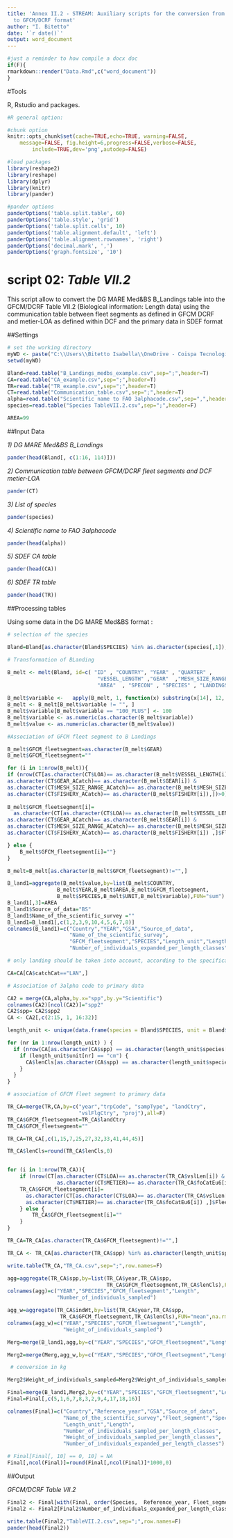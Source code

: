 ---
title: 'Annex II.2 - STREAM: Auxiliary scripts for the conversion from DG MARE Med&BS format
  to GFCM/DCRF format'
author: "I. Bitetto"
date: '`r date()`'
output: word_document
---


```{r compil, eval=F,include=F,cache=F,echo=F,warning=F,message=F,progress=F,verbose=F}
#just a reminder to how compile a docx doc
if(F){
rmarkdown::render("Data.Rmd",c("word_document"))
}
```


#Tools

R, Rstudio and packages.


```{r results='hide', message=FALSE, warning=FALSE}
#R general option:

#chunk option
knitr::opts_chunk$set(cache=TRUE,echo=TRUE, warning=FALSE, 
	message=FALSE, fig.height=6,progress=FALSE,verbose=FALSE,
		include=TRUE,dev='png',autodep=FALSE)

#load packages
library(reshape2)
library(reshape)
library(dplyr)
library(knitr)
library(pander)

#pander options
panderOptions('table.split.table', 60)
panderOptions('table.style', 'grid')
panderOptions('table.split.cells', 10)
panderOptions('table.alignment.default', 'left')
panderOptions('table.alignment.rownames', 'right')
panderOptions('decimal.mark', ',')
panderOptions('graph.fontsize', '10')

```



# script 02: *Table VII.2* 

This script allow to convert the DG MARE Med&BS B_Landings table into the GFCM/DCRF Table VII.2 (Biological information: Length data) using the communication table between fleet segments as defined in GFCM DCRF and metier-LOA as defined within DCF and the primary data in SDEF format


##Settings 

```{r data1}

# set the working directory
myWD <- paste("C:\\Users\\Bitetto Isabella\\OneDrive - Coispa Tecnologia & Ricerca S.C.A.R.L\\MARE22\\STREAM\\FINAL REVISION OF DELIVERABLES\\DG_MARE_MedBS_to_GFCM", sep="")
setwd(myWD)

Bland=read.table("B_Landings_medbs_example.csv",sep=";",header=T)
CA=read.table("CA_example.csv",sep=";",header=T)
TR=read.table("TR_example.csv",sep=";",header=T)
CT=read.table("Communication_table.csv",sep=";",header=T)
alpha=read.table("Scientific name to FAO 3alphacode.csv",sep=",",header=T)
species=read.table("Species TableVII.2.csv",sep=";",header=F)

AREA=99

```

##Input Data

*1) DG MARE Med&BS B_Landings*

```{r data_in2, echo=F}
pander(head(Bland[, c(1:16, 114)]))
```


*2) Communication table between GFCM/DCRF fleet segments and DCF metier-LOA*

```{r data_in3, echo=F}
pander(CT)
```


*3) List of species*

```{r data_in4, echo=F}
pander(species)
```

*4) Scientific name to FAO 3alphacode*

```{r data_in5, echo=F}
pander(head(alpha))
```

*5) SDEF CA table*

```{r data_in6, echo=F}
pander(head(CA))
```

*6) SDEF TR table*

```{r data_in7, echo=F}
pander(head(TR))
```


##Processing tables 

Using some data in the DG MARE Med&BS format :


```{r data2}

# selection of the species

Bland=Bland[as.character(Bland$SPECIES) %in% as.character(species[,1]),]     

# Transformation of BLanding

B_melt <- melt(Bland, id=c( "ID" , "COUNTRY", "YEAR" , "QUARTER" ,
                             "VESSEL_LENGTH" ,"GEAR"  ,"MESH_SIZE_RANGE"  ,"FISHERY" ,
                             "AREA"  , "SPECON" , "SPECIES" , "LANDINGS" , "UNIT" ))
                             
B_melt$variable <-   apply(B_melt, 1, function(x) substring(x[14], 12, nchar(x[14])) )
B_melt <- B_melt[B_melt$variable != "", ]
B_melt$variable[B_melt$variable == "100_PLUS"] <- 100
B_melt$variable <- as.numeric(as.character(B_melt$variable))
B_melt$value <- as.numeric(as.character(B_melt$value))

#Association of GFCM fleet segment to B Landings

B_melt$GFCM_fleetsegment=as.character(B_melt$GEAR)
B_melt$GFCM_fleetsegment=""

for (i in 1:nrow(B_melt)){
if (nrow(CT[as.character(CT$LOA)== as.character(B_melt$VESSEL_LENGTH[i]) & 
as.character(CT$GEAR_ACatch)== as.character(B_melt$GEAR[i]) & 
as.character(CT$MESH_SIZE_RANGE_ACatch)== as.character(B_melt$MESH_SIZE_RANGE[i]) & 
as.character(CT$FISHERY_ACatch)== as.character(B_melt$FISHERY[i]),])>0) {
  
B_melt$GFCM_fleetsegment[i]= 
  as.character(CT[as.character(CT$LOA)== as.character(B_melt$VESSEL_LENGTH[i]) &
as.character(CT$GEAR_ACatch)== as.character(B_melt$GEAR[i]) &
as.character(CT$MESH_SIZE_RANGE_ACatch)== as.character(B_melt$MESH_SIZE_RANGE[i]) &
as.character(CT$FISHERY_ACatch)== as.character(B_melt$FISHERY[i]) ,]$Fleet_segment)

} else {
    B_melt$GFCM_fleetsegment[i]=""}
}

B_melt=B_melt[as.character(B_melt$GFCM_fleetsegment)!="",]

B_land1=aggregate(B_melt$value,by=list(B_melt$COUNTRY, 
                B_melt$YEAR,B_melt$AREA,B_melt$GFCM_fleetsegment,
                B_melt$SPECIES,B_melt$UNIT,B_melt$variable),FUN="sum")
B_land1[,3]=AREA
B_land1$Source_of_data="BS"
B_land1$Name_of_the_scientific_survey =""
B_land1=B_land1[,c(1,2,3,9,10,4,5,6,7,8)]
colnames(B_land1)=c("Country","YEAR","GSA","Source_of_data",
                    "Name_of_the_scientific_survey",
                    "GFCM_fleetsegment","SPECIES","Length_unit","Length",
                    "Number_of_individuals_expanded_per_length_classes")

# only landing should be taken into account, according to the specifications

CA=CA[CA$catchCat=="LAN",]           

# Association of 3alpha code to primary data

CA2 = merge(CA,alpha,by.x="spp",by.y="Scientific")
colnames(CA2)[ncol(CA2)]="spp2"
CA2$spp= CA2$spp2
CA <- CA2[,c(2:15, 1, 16:32)]

length_unit <- unique(data.frame(species = Bland$SPECIES, unit = Bland$UNIT) )

for (nr in 1:nrow(length_unit) ) {
  if (nrow(CA[as.character(CA$spp) == as.character(length_unit$species[nr]), ]) >0) {
    if (length_unit$unit[nr] == "cm") {
      CA$lenCls[as.character(CA$spp) == as.character(length_unit$species[nr])] <- CA$lenCls[as.character(CA$spp) == as.character(length_unit$species[nr])]/10
    } 
  }
}

# association of GFCM fleet segment to primary data

TR_CA=merge(TR,CA,by=c("year","trpCode", "sampType", "landCtry", 
                       "vslFlgCtry", "proj"),all=F)
TR_CA$GFCM_fleetsegment=TR_CA$landCtry
TR_CA$GFCM_fleetsegment=""

TR_CA=TR_CA[,c(1,15,7,25,27,32,33,41,44,45)]

TR_CA$lenCls=round(TR_CA$lenCls,0)


for (i in 1:nrow(TR_CA)){
    if (nrow(CT[as.character(CT$LOA)== as.character(TR_CA$vslLen[i]) & 
                as.character(CT$METIER)== as.character(TR_CA$foCatEu6[i]) ,])>0) {
    TR_CA$GFCM_fleetsegment[i]= 
      as.character(CT[as.character(CT$LOA)== as.character(TR_CA$vslLen[i]) &
      as.character(CT$METIER)== as.character(TR_CA$foCatEu6[i]) ,]$Fleet_segment)
    } else {
        TR_CA$GFCM_fleetsegment[i]=""
    }
}

TR_CA=TR_CA[as.character(TR_CA$GFCM_fleetsegment)!="",]

TR_CA <- TR_CA[as.character(TR_CA$spp) %in% as.character(length_unit$species),]

write.table(TR_CA,"TR_CA.csv",sep=";",row.names=F)

agg=aggregate(TR_CA$spp,by=list(TR_CA$year,TR_CA$spp, 
                                TR_CA$GFCM_fleetsegment,TR_CA$lenCls),FUN="length")
colnames(agg)=c("YEAR","SPECIES","GFCM_fleetsegment","Length",
                "Number_of_individuals_sampled")

agg_w=aggregate(TR_CA$indWt,by=list(TR_CA$year,TR_CA$spp, 
                 TR_CA$GFCM_fleetsegment,TR_CA$lenCls),FUN="mean",na.rm=T)
colnames(agg_w)=c("YEAR","SPECIES","GFCM_fleetsegment","Length",
                  "Weight_of_individuals_sampled")

Merg=merge(B_land1,agg,by=c("YEAR","SPECIES","GFCM_fleetsegment","Length"),all.x=T)

Merg2=merge(Merg,agg_w,by=c("YEAR","SPECIES","GFCM_fleetsegment","Length"),all.x=T)

 # conversion in kg

Merg2$Weight_of_individuals_sampled=Merg2$Weight_of_individuals_sampled/1000   

Final=merge(B_land1,Merg2,by=c("YEAR","SPECIES","GFCM_fleetsegment","Length"))
Final=Final[,c(5,1,6,7,8,3,2,9,4,17,18,16)]

colnames(Final)=c("Country","Reference_year","GSA","Source_of_data",
                  "Name_of_the_scientific_survey","Fleet_segment","Species",
                  "Length_unit","Length",
                  "Number_of_individuals_sampled_per_length_classes",
                  "Weight_of_individuals_sampled_per_length_classes",
                  "Number_of_individuals_expanded_per_length_classes")

# Final[Final[, 10] == 0, 10] = NA
Final[,ncol(Final)]=round(Final[,ncol(Final)]*1000,0)


```


##Output

*GFCM/DCRF Table VII.2*


```{r data_10, echo=F, eval=T}
Final2 <- Final[with(Final, order(Species,	Reference_year, Fleet_segment, Length) ), ]
Final2 <- Final2[Final2$Number_of_individuals_expanded_per_length_classes != 0, ]

write.table(Final2,"TableVII.2.csv",sep=";",row.names=F)
pander(head(Final2))

```



